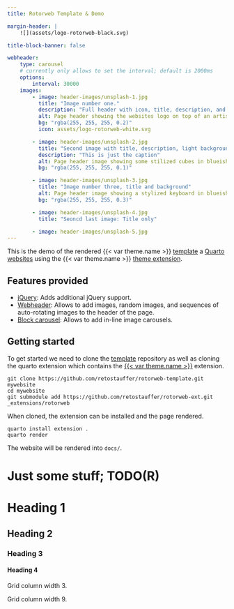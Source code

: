 ```yaml
---
title: Rotorweb Template & Demo

margin-header: |
    ![](assets/logo-rotorweb-black.svg)

title-block-banner: false

webheader:
    type: carousel
    # currently only allows to set the interval; default is 2000ms
    options:
        interval: 30000
    images:
        - image: header-images/unsplash-1.jpg
          title: "Image number one."
          description: "Full header with icon, title, description, and background color."
          alt: Page header showing the websites logo on top of an artistic blueish background.
          bg: "rgba(255, 255, 255, 0.2)"
          icon: assets/logo-rotorweb-white.svg

        - image: header-images/unsplash-2.jpg
          title: "Second image with title, description, light background, without an icon."
          description: "This is just the caption"
          alt: Page header image showing some stilized cubes in blueish color.
          bg: "rgba(255, 255, 255, 0.1)"

        - image: header-images/unsplash-3.jpg
          title: "Image number three, title and background"
          alt: Page header image showing a stylized keyboard in blueish color.
          bg: "rgba(255, 255, 255, 0.3)"

        - image: header-images/unsplash-4.jpg
          title: "Seoncd last image: Title only"

        - image: header-images/unsplash-5.jpg
---
```



This is the demo of the rendered
{{< var theme.name >}} [template]({{< var links.rotorweb-template >}})
a [Quarto]({{< var links.quarto >}}) [websites]({{< var.links.quarto-websites >}})
using the {{< var theme.name >}} [theme extension]({{ links.rotorweb-ext >}}).

## Features provided

* [jQuery](jquery.qmd): Adds additional jQuery support.
* [Webheader](webheader.qmd): Allows to add images, random images, and
  sequences of auto-rotating images to the header of the page.
* [Block carousel](blockcarousel.qmd): Allows to add in-line image
  carousels.


## Getting started

To get started we need to clone the [template]({{< var links.rotorweb-template >}})
repository as well as cloning the quarto extension which contains the
[{{< var theme.name >}}]({{< var links.rotorweb-ext >}}) extension.

```
git clone https://github.com/retostauffer/rotorweb-template.git mywebsite
cd mywebsite
git submodule add https://github.com/retostauffer/rotorweb-ext.git _extensions/rotorweb
```

When cloned, the extension can be installed and the page rendered.

```
quarto install extension .
quarto render
```

The website will be rendered into `docs/`.


# Just some stuff; TODO(R)

# Heading 1

## Heading 2

### Heading 3

#### Heading 4

:::: {.grid}
::: {.g-col-3}
Grid column width 3.
:::
::: {.g-col-9}
Grid column width 9.
:::
::::






